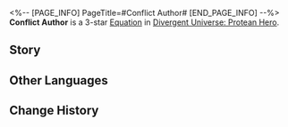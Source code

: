 <%-- [PAGE_INFO]
PageTitle=#Conflict Author#
[END_PAGE_INFO] --%>
{{Equation Infobox
|period   = Protean Hero
|rarity   = 3
|path1    = Destruction*6
|path2    = Elation*4
|effect   = When the total HP lost by ally targets is equal to {{Color|h|100%}} of their Max HP or after recovering from being downed, deals "{{Extra Effect|Aftertaste|61000054}}" DMG equal to {{Color|h|350%}} of their Max HP to all enemies. When a character's turn starts, consumes HP equal to {{Color|h|5%}} of Max HP, increasing this value by {{Color|h|5%}} after every time this effect is triggered. When ally characters become downed for the first time in this battle, restore their current HP to {{Color|h|100%}} of their Max HP, and HP will no longer be consumed when their turn starts.
|mentions = Georios; Talanton
}}
'''Conflict Author''' is a 3-star [[Divergent Universe: Protean Hero/Equations|Equation]] in [[Divergent Universe: Protean Hero]].

==Story==
{{Description|I would rather call Antiparus a playwright than a general,<br />For he turned the entire war into his own drama.<br />The people of Talanton, united with the soldiers of Georios,<br />Were cast as the villains.<br />The supporting Ladonians, arriving too late for the climax,<br />Reluctantly took on the role of chorus.<br />His legion, guided by the spear bestowed by the king,<br />Dedicated themselves to a meticulously crafted three-act play at his command.<br />The sounds of battle became a grand symphony, etching fear and anger onto the actors' faces.<br />Chariots collided, ranks clashed, like lions locked in a ferocious duel.<br />All the while, he savored the spectacle, taking his first step out of the military tent.}}
<!--
==Gameplay Notes==
* 
-->
==Other Languages==
{{Other Languages
|en   = Conflict Author
|zhs  = 纷争剧作家
|zht  = 紛爭劇作家
|ja   = {{Rubi|紛争劇|ふんそうげき}}の{{Rubi|作家|さっか}}
|ko   = 분쟁극 작가
|es   = Autor del conflicto
|fr   = Auteur du conflit
|ru   = Автор раздора
|th   = นักเขียนความขัดแย้ง
|vi   = Nhà Biên Kịch Phân Tranh
|de   = Konfliktautor
|id   = Conflict Author
|pt   = Autor do Conflito
}}

==Change History==
{{Change History|3.1}}